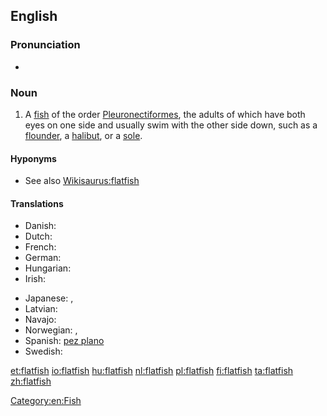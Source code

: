 {{wikipedia}}
==English==

===Pronunciation===
* {{audio|en-us-flatfish.ogg|Audio (US)}}

===Noun===
{{en-noun|flatfish|pl2=flatfishes}}

# A [[fish]] of the order [[Pleuronectiformes]], the adults of which have both eyes on one side and usually swim with the other side down, such as a [[flounder]], a [[halibut]], or a [[sole]].

====Hyponyms====
* See also [[Wikisaurus:flatfish]]

====Translations====
{{trans-top|fish}}
* Danish: {{t-|da|fladfisk|c}}
* Dutch: {{t+|nl|platvis|m}}
* French: {{t+|fr|poisson plat|m}}
* German: {{t+|de|Plattfisch|m}}
* Hungarian: {{t+|hu|lepényhal}}
* Irish: {{t-|ga|leadhbóg|f|xs=Irish}}
{{trans-mid}}
* Japanese: {{t+|ja|鰈}}, {{t-|ja|カレイ|tr=karei}}
* Latvian: {{t+|lv|plekste|f}}
* Navajo: {{tø|nv|łóóʼtʼą́hí}}
* Norwegian: {{t-|no|flatfisk|m}}, {{t-|no|flyndrefisk|m}}
* Spanish: [[pez plano]] {{m}}
* Swedish: {{t-|sv|plattfisk}}
{{trans-bottom}}

[[Category:en:Fish]]

[[et:flatfish]]
[[io:flatfish]]
[[hu:flatfish]]
[[nl:flatfish]]
[[pl:flatfish]]
[[fi:flatfish]]
[[ta:flatfish]]
[[zh:flatfish]]